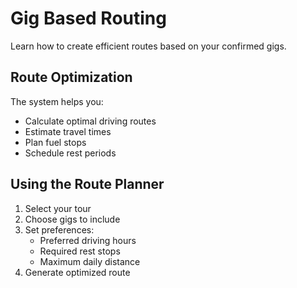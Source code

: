 # Gig Based Routing

Learn how to create efficient routes based on your confirmed gigs.

## Route Optimization

The system helps you:
- Calculate optimal driving routes
- Estimate travel times
- Plan fuel stops
- Schedule rest periods

## Using the Route Planner

1. Select your tour
2. Choose gigs to include
3. Set preferences:
   - Preferred driving hours
   - Required rest stops
   - Maximum daily distance
4. Generate optimized route 